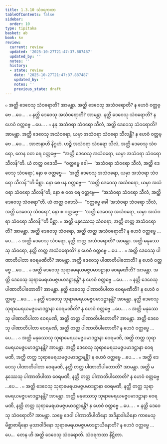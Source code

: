 ```yaml
---
title: 1.3.10 သံဝရကထာ
tableOfContents: false
sidebar:
  order: 10
type: tipitaka
basket: ab
book: kv
review:
  current: review
  updated: '2025-10-27T21:47:37.887487'
  updated_by: ''
  notes: ''
  history:
  - state: review
    date: '2025-10-27T21:47:37.887487'
    updated_by: ''
    notes: ''
    previous_state: draft
---
```



<ReviewStatus review={frontmatter.review} showDetails={true} />

<HypothesisAnnotation frontmatter={frontmatter} />

<DynamicBreadcrumb />

<Division number="379" book="kv" e="ch" v="32" p="194">

<Paragraph number="1236" book="kv">
๐ အတ္ထိ ဒေဝေသု သံဝရောတိ? အာမန္တာ. အတ္ထိ ဒေဝေသု အသံဝရောတိ? န ဟေဝံ ဝတ္တဗ္ဗေ …ပေ… .
</Paragraph>

<Paragraph number="1237" book="kv">
๐ နတ္ထိ ဒေဝေသု အသံဝရောတိ? အာမန္တာ. နတ္ထိ ဒေဝေသု သံဝရောတိ? န ဟေဝံ ဝတ္တဗ္ဗေ …ပေ… .
</Paragraph>

<Paragraph number="1238" book="kv">
๐ နနု အသံဝရာ သံဝရော သီလံ, အတ္ထိ ဒေဝေသု သံဝရောတိ? အာမန္တာ. အတ္ထိ ဒေဝေသု အသံဝရော, ယမှာ အသံဝရာ သံဝရော သီလန္တိ? န ဟေဝံ ဝတ္တဗ္ဗေ …ပေ… .
</Paragraph>

<Paragraph number="1239" book="kv">
အာဇာနာဟိ နိဂ္ဂဟံ. ဟဉ္စိ အသံဝရာ သံဝရော သီလံ, အတ္ထိ ဒေဝေသု သံဝရော, တေန ဝတ ရေ ဝတ္တဗ္ဗေ—  “အတ္ထိ ဒေဝေသု အသံဝရော, ယမှာ အသံဝရာ သံဝရော သီလန်”တိ. ယံ တတ္ထ ဝဒေသိ—  “ဝတ္တဗ္ဗေ ခေါ—  ‘အသံဝရာ သံဝရော သီလံ, အတ္ထိ ဒေဝေသု သံဝရော’, နော စ ဝတ္တဗ္ဗေ—  ‘အတ္ထိ ဒေဝေသု အသံဝရော, ယမှာ အသံဝရာ သံဝရော သီလန်’”တိ မိစ္ဆာ.
</Paragraph>

<Paragraph number="1240" book="kv">
နော စေ ပန ဝတ္တဗ္ဗေ—  “အတ္ထိ ဒေဝေသု အသံဝရော, ယမှာ အသံဝရာ သံဝရော သီလန်”တိ, နော စ ဝတ ရေ ဝတ္တဗ္ဗေ—  “အသံဝရာ သံဝရော သီလံ, အတ္ထိ ဒေဝေသု သံဝရော”တိ. ယံ တတ္ထ ဝဒေသိ—  “ဝတ္တဗ္ဗေ ခေါ ‘အသံဝရာ သံဝရော သီလံ, အတ္ထိ ဒေဝေသု သံဝရော’, နော စ ဝတ္တဗ္ဗေ—  ‘အတ္ထိ ဒေဝေသု အသံဝရော, ယမှာ အသံဝရာ သံဝရော သီလန်’”တိ မိစ္ဆာ.
</Paragraph>

<Paragraph number="1241" book="kv">
๐ အတ္ထိ မနုဿေသု သံဝရော, အတ္ထိ တတ္ထ အသံဝရောတိ? အာမန္တာ. အတ္ထိ ဒေဝေသု သံဝရော, အတ္ထိ တတ္ထ အသံဝရောတိ? န ဟေဝံ ဝတ္တဗ္ဗေ …ပေ… .
</Paragraph>

<Paragraph number="1242" book="kv">
๐ အတ္ထိ ဒေဝေသု သံဝရော, နတ္ထိ တတ္ထ အသံဝရောတိ? အာမန္တာ. အတ္ထိ မနုဿေသု သံဝရော, နတ္ထိ တတ္ထ အသံဝရောတိ? န ဟေဝံ ဝတ္တဗ္ဗေ …ပေ… .
</Paragraph>

</Division>
<Division number="380" book="kv" e="ch" v="32" p="195">

<Paragraph number="1243" book="kv">
๐ အတ္ထိ ဒေဝေသု ပါဏာတိပါတာ ဝေရမဏီတိ? အာမန္တာ. အတ္ထိ ဒေဝေသု ပါဏာတိပါတောတိ? န ဟေဝံ ဝတ္တဗ္ဗေ …ပေ… .
</Paragraph>

<Paragraph number="1244" book="kv">
๐ အတ္ထိ ဒေဝေသု သုရာမေရယမဇ္ဇပမာဒဋ္ဌာနာ ဝေရမဏီတိ? အာမန္တာ. အတ္ထိ ဒေဝေသု သုရာမေရယမဇ္ဇပမာဒဋ္ဌာနန္တိ? န ဟေဝံ ဝတ္တဗ္ဗေ …ပေ… .
</Paragraph>

<Paragraph number="1245" book="kv">
๐ နတ္ထိ ဒေဝေသု ပါဏာတိပါတောတိ? အာမန္တာ. နတ္ထိ ဒေဝေသု ပါဏာတိပါတာ ဝေရမဏီတိ? န ဟေဝံ ဝတ္တဗ္ဗေ …ပေ… .
</Paragraph>

<Paragraph number="1246" book="kv">
๐ နတ္ထိ ဒေဝေသု သုရာမေရယမဇ္ဇပမာဒဋ္ဌာနန္တိ? အာမန္တာ. နတ္ထိ ဒေဝေသု သုရာမေရယမဇ္ဇပမာဒဋ္ဌာနာ ဝေရမဏီတိ? န ဟေဝံ ဝတ္တဗ္ဗေ …ပေ… .
</Paragraph>

<Paragraph number="1247" book="kv">
๐ အတ္ထိ မနုဿေသု ပါဏာတိပါတာ ဝေရမဏိ, အတ္ထိ တတ္ထ ပါဏာတိပါတောတိ? အာမန္တာ. အတ္ထိ ဒေဝေသု ပါဏာတိပါတာ ဝေရမဏိ, အတ္ထိ တတ္ထ ပါဏာတိပါတောတိ? န ဟေဝံ ဝတ္တဗ္ဗေ …ပေ… .
</Paragraph>

<Paragraph number="1248" book="kv">
๐ အတ္ထိ မနုဿေသု သုရာမေရယမဇ္ဇပမာဒဋ္ဌာနာ ဝေရမဏိ, အတ္ထိ တတ္ထ သုရာမေရယမဇ္ဇပမာဒဋ္ဌာနန္တိ? အာမန္တာ. အတ္ထိ ဒေဝေသု သုရာမေရယမဇ္ဇပမာဒဋ္ဌာနာ ဝေရမဏိ, အတ္ထိ တတ္ထ သုရာမေရယမဇ္ဇပမာဒဋ္ဌာနန္တိ? န ဟေဝံ ဝတ္တဗ္ဗေ …ပေ… .
</Paragraph>

<Paragraph number="1249" book="kv">
๐ အတ္ထိ ဒေဝေသု ပါဏာတိပါတာ ဝေရမဏိ, နတ္ထိ တတ္ထ ပါဏာတိပါတောတိ? အာမန္တာ. အတ္ထိ မနုဿေသု ပါဏာတိပါတာ ဝေရမဏိ, နတ္ထိ တတ္ထ ပါဏာတိပါတောတိ? န ဟေဝံ ဝတ္တဗ္ဗေ …ပေ… .
</Paragraph>

<Paragraph number="1250" book="kv">
๐ အတ္ထိ ဒေဝေသု သုရာမေရယမဇ္ဇပမာဒဋ္ဌာနာ ဝေရမဏိ, နတ္ထိ တတ္ထ သုရာမေရယမဇ္ဇပမာဒဋ္ဌာနန္တိ? အာမန္တာ. အတ္ထိ မနုဿေသု သုရာမေရယမဇ္ဇပမာဒဋ္ဌာနာ ဝေရမဏိ, နတ္ထိ တတ္ထ သုရာမေရယမဇ္ဇပမာဒဋ္ဌာနန္တိ? န ဟေဝံ ဝတ္တဗ္ဗေ …ပေ… .
</Paragraph>

<Paragraph number="1251" book="kv">
× နတ္ထိ ဒေဝေသု သံဝရောတိ? အာမန္တာ. သဗ္ဗေ ဒေဝါ ပါဏာတိပါတိနော အဒိန္နာဒါယိနော ကာမေသုမိစ္ဆာစာရိနော မုသာဝါဒိနော သုရာမေရယမဇ္ဇပမာဒဋ္ဌာယိနောတိ? န ဟေဝံ ဝတ္တဗ္ဗေ …ပေ…  တေန ဟိ အတ္ထိ ဒေဝေသု သံဝရောတိ.

</Paragraph>
</Division>

<Paragraph number="1252" type="center" book="kv">
သံဝရကထာ နိဋ္ဌိတာ.
</Paragraph>